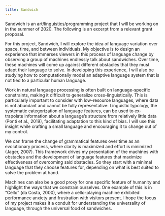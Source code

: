 ```yaml
---
title: Sandwich
---
```


Sandwich is an art/linguistics/programming project that I will be working on in the summer of 2020.
The following is an excerpt from a relevant grant proposal.

For this project, Sandwich, I will explore the idea of language variation over space, time, and between individuals.
My objective is to design an experience that immerses viewers in this process of language change by observing a group of machines endlessly talk about sandwiches.
Over time, these machines will come up against different obstacles that they must adapt their language to solve.
In developing this experience, I will also be studying how to computationally model an adaptive language system that is not tied to a particular human language.

Work in natural language processing is often built on language-specific constraints, making it difficult to generalize cross-linguistically.
This is particularly important to consider with low-resource languages, where data is not abundant and cannot be fully representative.
Linguistic typology, the systematic categorization of language features, can be used to ex-
trapolate information about a language’s structure from relatively little data (Ponti et al.,
2019), facilitating adaptation to this kind of bias. I will use this insight while crafting a
small language and encouraging it to change out of my control.

We can frame the change of grammatical features over time as an evolutionary process, where clarity is maximized and effort is minimized (Jager, 2007).
This framework drives my presentation of the machines with obstacles and the development of language features that maximize effectiveness of overcoming said obstacles.
So they start with a minimal language that they choose features for, depending on what is best suited to solve the problem at hand.

Machines can also be a good proxy for one specific feature of humanity and highlight the ways that we constrain ourselves.
One example of this is in “Cello” (da Costa, 2000), where a cello-playing machine exhibited performance anxiety and frustration with visitors present.
I hope the focus of my project makes it a conduit for understanding the universality of language, through the universal food of sandwiches.
